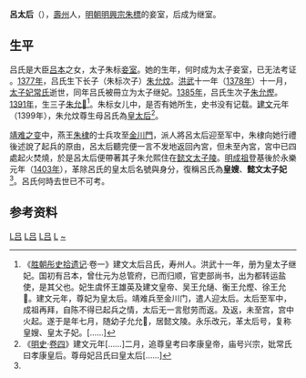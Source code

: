 {{expand|time=2009-07-30T04:01:21+00:00}}
'''呂太后'''（{{bd|14世纪||15世纪|1403年后|catIdx=L,吕}}），[[寿州_(隋朝)|壽州]]人，[[明朝|明朝]][[朱标|明興宗朱標]]的妾室，后成为继室。

== 生平 ==

吕氏是大臣[[吕本_(寿州)|吕本]]之女，太子朱标[[妾|妾室]]。她的生年，何时成为太子妾室，已无法考证<!-- 生年无具体记载，如有新发现，请提供来源。 -->。[[1377年|1377年]]，吕氏生下长子（朱标次子）[[建文帝|朱允炆]]。[[洪武|洪武]]十一年（[[1378年|1378年]]）十一月，[[孝康皇后_(明朝)|太子妃常氏]]逝世，同年吕氏被冊立为太子继妃。[[1385年|1385年]]，吕氏生次子[[朱允熞|朱允熞]]。[[1391年|1391年]]，生三子[[朱允𤐤|朱允𤐤]]<ref name="a1">《[[胜朝彤史拾遗记|胜朝彤史拾遗记]]·卷一》建文太后吕氏，寿州人。洪武十一年，册为皇太子继妃。国初有吕本，曾仕元为总管府，已而归顺，官吏部尚书，出为都转运盐使，是其父也。妃生虞怀王雄英及建文皇帝、吴王允熥、衡王允熞、徐王允𤐤。建文元年，尊妃为皇太后。靖难兵至金川门，遣人迎太后。太后至军中，成祖再拜，自陈不得已起兵之情，太后无一言慰劳而返。及返，未至宫，宫中火起。遂于是年七月，随幼子允允𤐤，居懿文陵。永乐改元，革太后号，复称皇嫂、皇太子妃。[……]</ref>。朱标女儿中，是否有她所生，史书没有记载。[[建文|建文]]元年（1399年），朱允炆尊生母呂氏為[[皇太后|皇太后]]<ref>《[[明史|明史]]·[[s:明史/卷4|卷四]]》建文元年[……]二月，追尊皇考曰孝康皇帝，庙号兴宗，妣常氏曰孝康皇后。尊母妃吕氏曰皇太后[……]</ref>。

[[靖难之变|靖难之变]]中，燕王[[明成祖|朱棣]]的士兵攻至[[南京城墙|金川門]]，派人將呂太后迎至军中，朱棣向她行禮後述說了起兵的原由，呂太后聽完便一言不发地返回內宮，但未至內宮，宮中已四處起火焚燒，於是呂太后便帶著其子朱允熙住在[[明东陵|懿文太子陵]]。[[明成祖|明成祖]]登基後於永樂元年（[[1403年|1403年]]），革除呂氏的皇太后名號與身分，復稱呂氏為'''皇嫂'''、'''懿文太子妃'''<ref name=a1/>。呂氏何時去世已不可考。

==参考资料==

{{Reflist}}

{{明朝皇后}}
{{明惠帝皇室}}
[[Category:中国皇嫂|L吕]]
[[Category:明朝太子妃|L吕]]
[[Category:明朝皇太后|L吕]]
[[Category:壽州人|L]]
[[Category:呂姓|~]]